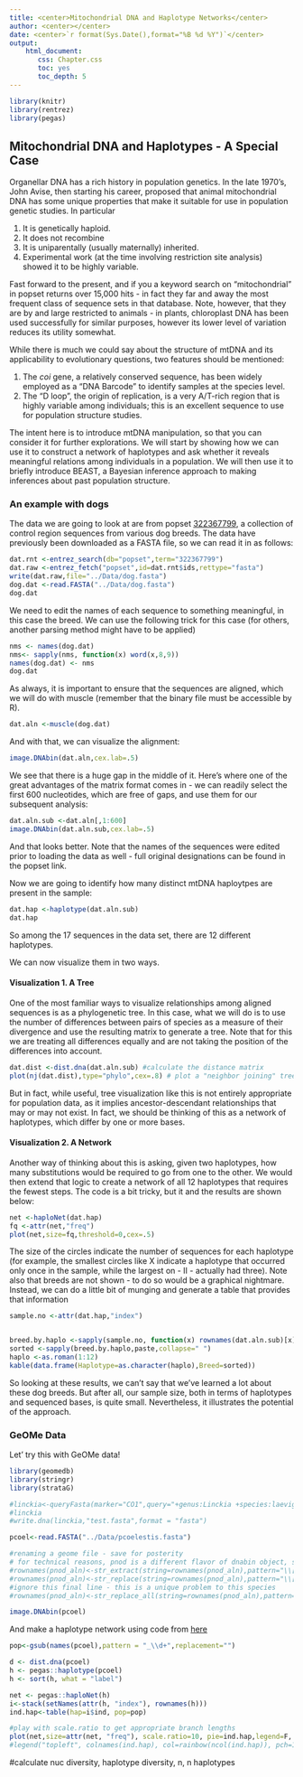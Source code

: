 ```yaml
---
title: <center>Mitochondrial DNA and Haplotype Networks</center>
author: <center></center>
date: <center>`r format(Sys.Date(),format="%B %d %Y")`</center>
output: 
    html_document:
       css: Chapter.css
       toc: yes
       toc_depth: 5
---
```


```r
library(knitr)
library(rentrez)
library(pegas)
```


##  Mitochondrial DNA and Haplotypes - A Special Case

Organellar DNA has a rich history in population genetics.  In the late 1970's, John Avise, then starting his career, proposed that animal mitochondrial DNA has some unique properties that make it suitable for use in population genetic studies.  In particular

1.  It is genetically haploid.
1.  It does not recombine
2.  It is uniparentally (usually maternally) inherited.
3.  Experimental work (at the time involving restriction site analysis) showed it to be highly variable.

Fast forward to the present, and if you a keyword search on "mitochondrial" in popset returns over 15,000 hits - in fact they far and away the most frequent class of sequence sets in that database.  Note, however, that they are by and large restricted to animals - in plants, chloroplast DNA has been used successfully for similar purposes, however its lower level of variation reduces its utility somewhat.

While there is much we could say about the structure of mtDNA and its applicability to evolutionary questions, two features should be mentioned:

1.  The *coi* gene, a relatively conserved sequence, has been widely employed as a "DNA Barcode" to identify samples at the species level.
2.  The "D loop", the origin of replication, is a very A/T-rich region that is highly variable among individuals; this is an excellent sequence to use for population structure studies.

The intent here is to introduce mtDNA manipulation, so that you can consider it for further explorations.  We will start by showing how we can use it to construct a network of haplotypes and ask whether it reveals meaningful relations among individuals in a population.  We will then use it to briefly introduce BEAST, a Bayesian inference approach to making inferences about past population structure.

### An example with dogs

The data we are going to look at are from popset [322367799](http://www.ncbi.nlm.nih.gov/popset/322367799), a collection of control region sequences from various dog breeds.  The data have previously been downloaded as a FASTA file, so we can read it in as follows:

```r
dat.rnt <-entrez_search(db="popset",term="322367799")
dat.raw <-entrez_fetch("popset",id=dat.rnt$ids,rettype="fasta")
write(dat.raw,file="../Data/dog.fasta")
dog.dat <-read.FASTA("../Data/dog.fasta")
dog.dat
```

We need to edit the names of each sequence to something meaningful, in this case the breed.  We can use the following trick for this case (for others, another parsing method might have to be applied)

```r
nms <- names(dog.dat)
nms<- sapply(nms, function(x) word(x,8,9))
names(dog.dat) <- nms
dog.dat
```


As always, it is important to ensure that the sequences are aligned, which we will do with muscle (remember that the binary file must be accessible by R).

```r
dat.aln <-muscle(dog.dat)
```

And with that, we can visualize the alignment:

```r
image.DNAbin(dat.aln,cex.lab=.5)
```

We see that there is a huge gap in the middle of it.  Here's where one of the great advantages of the matrix format comes in - we can readily select the first 600 nucleotides, which are free of gaps, and use them for our subsequent analysis:

```r
dat.aln.sub <-dat.aln[,1:600]
image.DNAbin(dat.aln.sub,cex.lab=.5)
```

And that looks better.  Note that the names of the sequences were edited prior to loading the data as well - full original designations can be found in the popset link.

Now we are going to identify how many distinct mtDNA haploytpes are present in the sample:

```r
dat.hap <-haplotype(dat.aln.sub)
dat.hap
```

So among the 17 sequences in the data set, there are 12 different haplotypes.  


We can now visualize them in two ways.

#### Visualization 1.  A Tree

One of the most familiar ways to visualize relationships among aligned sequences is as a phylogenetic tree.  In this case, what we will do is to use the number of differences between pairs of species as a measure of their divergence and use the resulting matrix to generate a tree.  Note that for this we are treating all differences equally and are not taking the position of the differences into account.


```r
dat.dist <-dist.dna(dat.aln.sub) #calculate the distance matrix
plot(nj(dat.dist),type="phylo",cex=.8) # plot a "neighbor joining" tree
```

But in fact, while useful, tree visualization like this is not entirely appropriate for population data, as it implies ancestor-descendant relationships that may or may not exist. In fact, we should be thinking of this as a network of haplotypes, which differ by one or more bases.  

#### Visualization 2.  A Network

Another way of thinking about this is asking, given two haplotypes, how many substitutions would be required to go from one to the other.  We would then extend that logic to create a network of all 12 haplotypes that requires the fewest steps.  The code is a bit tricky, but it and the results are shown below:

```r
net <-haploNet(dat.hap)
fq <-attr(net,"freq")
plot(net,size=fq,threshold=0,cex=.5)
```

The size of the circles indicate the number of sequences for each haplotype (for example, the smallest circles like X indicate a haplotype that occurred only once in the sample, while the largest on - II - actually had three).  Note also that breeds are not shown - to do so would be a graphical nightmare.  Instead, we can do a little bit of munging and generate a table that provides that information






```r
sample.no <-attr(dat.hap,"index")


breed.by.haplo <-sapply(sample.no, function(x) rownames(dat.aln.sub)[x])
sorted <-sapply(breed.by.haplo,paste,collapse=" ")
haplo <-as.roman(1:12)
kable(data.frame(Haplotype=as.character(haplo),Breed=sorted))
```

So looking at these results, we can't say that we've learned a lot about these dog breeds.  But after all, our sample size, both in terms of haplotypes and sequenced bases, is quite small.  Nevertheless, it illustrates the potential of the approach.  

### GeOMe Data

Let' try this with GeOMe data!

```r
library(geomedb)
library(stringr)
library(strataG)

#linckia<-queryFasta(marker="CO1",query="+genus:Linckia +species:laevigata")
#linckia
#write.dna(linckia,"test.fasta",format = "fasta")

pcoel<-read.FASTA("../Data/pcoelestis.fasta")

#renaming a geome file - save for posterity
# for technical reasons, pnod is a different flavor of dnabin object, so we have to use rownames() instead of names()
#rownames(pnod_aln)<-str_extract(string=rownames(pnod_aln),pattern="\\[locality = .+?\\]")
#rownames(pnod_aln)<-str_replace(string=rownames(pnod_aln),pattern="\\[locality = (.+?)\\]",replacement="\\1")
#ignore this final line - this is a unique problem to this species
#rownames(pnod_aln)<-str_replace_all(string=rownames(pnod_aln),pattern="\\\"",replacement="")

image.DNAbin(pcoel)
```




And make a haplotype network using code from [here](https://arundurvasula.wordpress.com/2016/02/24/haplotype-networks-in-r/)
```r

pop<-gsub(names(pcoel),pattern = "_\\d+",replacement="")

d <- dist.dna(pcoel)
h <- pegas::haplotype(pcoel)
h <- sort(h, what = "label")

net <- pegas::haploNet(h)
i<-stack(setNames(attr(h, "index"), rownames(h)))
ind.hap<-table(hap=i$ind, pop=pop)

#play with scale.ratio to get appropriate branch lengths
plot(net,size=attr(net, "freq"), scale.ratio=10, pie=ind.hap,legend=F, labels=F,threshold=0, show.mutation=2)
#legend("topleft", colnames(ind.hap), col=rainbow(ncol(ind.hap)), pch=19, ncol=2)
```


#calculate nuc diversity, haplotype diversity, n, n haplotypes